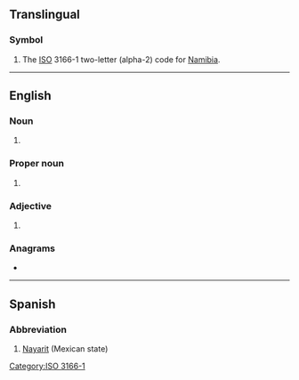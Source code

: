 {{also|Appendix:Variations of "na"}}
==Translingual==

===Symbol===
{{head|mul|symbol}}

# The [[ISO]] 3166-1 two-letter (alpha-2) code for [[Namibia]].

[[Category:ISO 3166-1]]

----

==English==

===Noun===
{{en-noun}}

# {{initialism of|nerve agent|lang=en}}

===Proper noun===
{{en-proper noun}}

# {{initialism of|{{w|Narcotics Anonymous}}|lang=en}}

===Adjective===
{{en-adj|-}}

# {{lb|en|ethnicity}} {{initialism of|Native American|lang=en}}

===Anagrams===
* {{anagrams|en|a=an|-an|A/N|AN|An|a(n)|an|an'|an-}}

----

==Spanish==

===Abbreviation===
{{rfc-header|Abbreviation}}
{{head|es|abbreviation}}

# [[Nayarit]] (Mexican state)